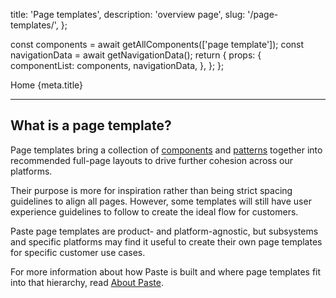   title: 'Page templates',
  description: 'overview page',
  slug: '/page-templates/',
};



  const components = await getAllComponents(['page template']);
  const navigationData = await getNavigationData();
  return {
    props: {
      componentList: components,
      navigationData,
    },
  };
};

<content>

<Breadcrumb>
  <BreadcrumbItem href="/">Home</BreadcrumbItem>
</Breadcrumb>
<Heading as="h1" variant="heading10">
  {meta.title}
</Heading>

</content>

---

## What is a page template?

Page templates bring a collection of [components](/components) and [patterns](/patterns) together into recommended full-page layouts to drive further cohesion across our platforms.

Their purpose is more for inspiration rather than being strict spacing guidelines to align all pages. However, some templates will still have user experience guidelines to follow to create the ideal flow for customers.

Paste page templates are product- and platform-agnostic, but subsystems and specific platforms may find it useful to create their own page templates for specific customer use cases.

For more information about how Paste is built and where page templates fit into that hierarchy, read [About Paste](/introduction/about-paste#whats-a-design-system).

<ComponentOverviewTable categoryRoute={SidebarCategoryRoutes.PAGE_TEMPLATES} componentsList={props.componentList} />
